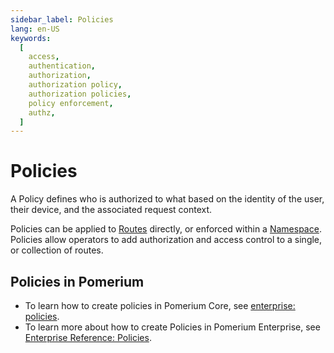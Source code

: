 ```yaml
---
sidebar_label: Policies
lang: en-US
keywords:
  [
    access,
    authentication,
    authorization,
    authorization policy,
    authorization policies,
    policy enforcement,
    authz,
  ]
---
```


# Policies

A Policy defines who is authorized to what based on the identity of the user, their device, and the associated request context.

Policies can be applied to [Routes] directly, or enforced within a [Namespace]. Policies allow operators to add authorization and access control to a single, or collection of routes.

## Policies in Pomerium

- To learn how to create policies in Pomerium Core, see [enterprise: policies].
- To learn more about how to create Policies in Pomerium Enterprise, see [Enterprise Reference: Policies].

[enterprise: policies]: /docs/capabilities/ppl
[enterprise reference: policies]: /docs/enterprise/reference/manage#policies-2
[namespace]: /docs/concepts/namespacing
[routes]: /docs/concepts/routes
